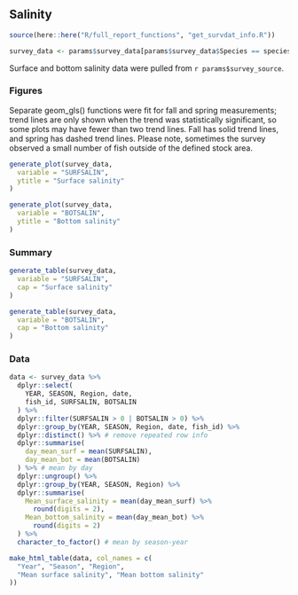 ## Salinity

```r
source(here::here("R/full_report_functions", "get_survdat_info.R"))
```

```r
survey_data <- params$survey_data[params$survey_data$Species == species, ]
```

Surface and bottom salinity data were pulled from ``r params$survey_source``. 

### Figures

Separate geom_gls() functions were fit for fall and spring measurements; trend lines are only shown when the trend was statistically significant, so some plots may have fewer than two trend lines. Fall has solid trend lines, and spring has dashed trend lines. Please note, sometimes the survey observed a small number of fish outside of the defined stock area.
```r
generate_plot(survey_data,
  variable = "SURFSALIN",
  ytitle = "Surface salinity"
)

generate_plot(survey_data,
  variable = "BOTSALIN",
  ytitle = "Bottom salinity"
)
```

### Summary
```r
generate_table(survey_data,
  variable = "SURFSALIN",
  cap = "Surface salinity"
)

generate_table(survey_data,
  variable = "BOTSALIN",
  cap = "Bottom salinity"
)
```

### Data
```r
data <- survey_data %>%
  dplyr::select(
    YEAR, SEASON, Region, date,
    fish_id, SURFSALIN, BOTSALIN
  ) %>%
  dplyr::filter(SURFSALIN > 0 | BOTSALIN > 0) %>%
  dplyr::group_by(YEAR, SEASON, Region, date, fish_id) %>%
  dplyr::distinct() %>% # remove repeated row info
  dplyr::summarise(
    day_mean_surf = mean(SURFSALIN),
    day_mean_bot = mean(BOTSALIN)
  ) %>% # mean by day
  dplyr::ungroup() %>%
  dplyr::group_by(YEAR, SEASON, Region) %>%
  dplyr::summarise(
    Mean_surface_salinity = mean(day_mean_surf) %>%
      round(digits = 2),
    Mean_bottom_salinity = mean(day_mean_bot) %>%
      round(digits = 2)
  ) %>%
  character_to_factor() # mean by season-year

make_html_table(data, col_names = c(
  "Year", "Season", "Region",
  "Mean surface salinity", "Mean bottom salinity"
))
```
